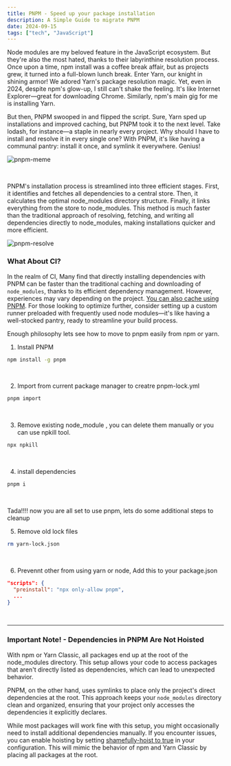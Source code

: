 ```yaml
---
title: PNPM - Speed up your package installation
description: A Simple Guide to migrate PNPM
date: 2024-09-15
tags: ["tech", "JavaScript"]
---
```


Node modules are my beloved feature in the JavaScript ecosystem. But they're also the most hated, thanks to their labyrinthine resolution process. Once upon a time, npm install was a coffee break affair, but as projects grew, it turned into a full-blown lunch break. Enter Yarn, our knight in shining armor! We adored Yarn's package resolution magic. Yet, even in 2024, despite npm's glow-up, I still can't shake the feeling. It's like Internet Explorer—great for downloading Chrome. Similarly, npm's main gig for me is installing Yarn.

But then, PNPM swooped in and flipped the script. Sure, Yarn sped up installations and improved caching, but PNPM took it to the next level. Take lodash, for instance—a staple in nearly every project. Why should I have to install and resolve it in every single one? With PNPM, it's like having a communal pantry: install it once, and symlink it everywhere. Genius!

![pnpm-meme](./images/pnpm/pnpm-meme.png)

<br />

PNPM's installation process is streamlined into three efficient stages. First, it identifies and fetches all dependencies to a central store. Then, it calculates the optimal node_modules directory structure. Finally, it links everything from the store to node_modules. This method is much faster than the traditional approach of resolving, fetching, and writing all dependencies directly to node_modules, making installations quicker and more efficient.

![pnpm-resolve](./images/pnpm/pnpm-resolve.png)

### What About CI?

In the realm of CI, Many find that directly installing dependencies with PNPM can be faster than the traditional caching and downloading of `node_modules`, thanks to its efficient dependency management. However, experiences may vary depending on the project. [You can also cache using PNPM](https://pnpm.io/continuous-integration#github-actions). For those looking to optimize further, consider setting up a custom runner preloaded with frequently used node modules—it's like having a well-stocked pantry, ready to streamline your build process.

Enough philosophy lets see how to move to pnpm easily from npm or yarn.

1. Install PNPM

```bash
npm install -g pnpm
```

<br />

2. Import from current package manager to creatre pnpm-lock.yml

```bash
pnpm import
```

<br />

3. Remove existing node_module , you can delete them manually or you can use npkill tool.

```bash
npx npkill
```

<br />

4. install dependencies

```bash
pnpm i
```

<br />

Tada!!!! now you are all set to use pnpm, lets do some additional steps to cleanup

5. Remove old lock files

```bash
rm yarn-lock.json
```

<br />

6. Prevennt other from using yarn or node, Add this to your package.json

```json
"scripts": {
  "preinstall": "npx only-allow pnpm",
  ...
}
```

<br />

---

### Important Note! - Dependencies in PNPM Are Not Hoisted

With npm or Yarn Classic, all packages end up at the root of the node_modules directory. This setup allows your code to access packages that aren't directly listed as dependencies, which can lead to unexpected behavior.

PNPM, on the other hand, uses symlinks to place only the project's direct dependencies at the root. This approach keeps your `node_modules` directory clean and organized, ensuring that your project only accesses the dependencies it explicitly declares.

While most packages will work fine with this setup, you might occasionally need to install additional dependencies manually. If you encounter issues, you can enable hoisting by setting [shamefully-hoist to true](https://pnpm.io/npmrc#shamefully-hoist) in your configuration. This will mimic the behavior of npm and Yarn Classic by placing all packages at the root.
